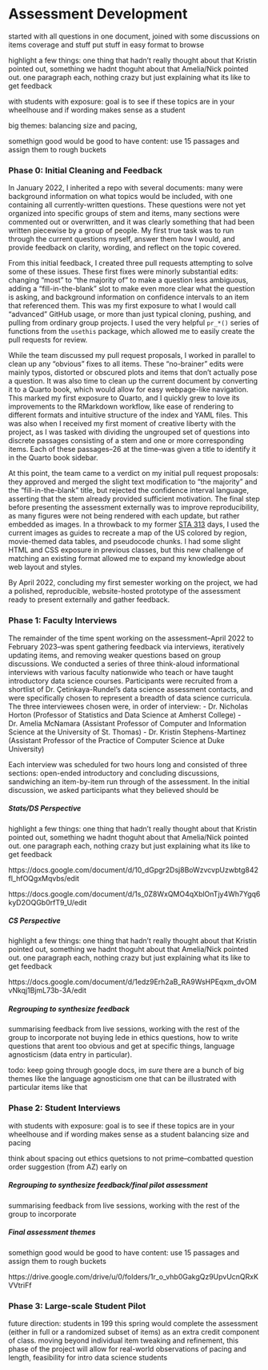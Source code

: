 # Assessment Development {.unnumbered}

started with all questions in one document, joined with some discussions on items coverage and stuff put stuff in easy format to browse

highlight a few things: one thing that hadn't really thought about that Kristin pointed out, something we hadnt thoguht about that Amelia/Nick pointed out. one paragraph each, nothing crazy but just explaining what its like to get feedback

with students with exposure: goal is to see if these topics are in your wheelhouse and if wording makes sense as a student

big themes: balancing size and pacing,

somethign good would be good to have content: use 15 passages and assign them to rough buckets

### Phase 0: Initial Cleaning and Feedback

In January 2022, I inherited a repo with several documents: many were background information on what topics would be included, with one containing all currently-written questions. These questions were not yet organized into specific groups of stem and items, many sections were commented out or overwritten, and it was clearly something that had been written piecewise by a group of people. My first true task was to run through the current questions myself, answer them how I would, and provide feedback on clarity, wording, and reflect on the topic covered.

From this initial feedback, I created three pull requests attempting to solve some of these issues. These first fixes were minorly substantial edits: changing "most" to "the majority of" to make a question less ambiguous, adding a "fill-in-the-blank" slot to make even more clear what the question is asking, and background information on confidence intervals to an item that referenced them. This was my first exposure to what I would call "advanced" GitHub usage, or more than just typical cloning, pushing, and pulling from ordinary group projects. I used the very helpful `pr_*()` series of functions from the `usethis` package, which allowed me to easily create the pull requests for review.

While the team discussed my pull request proposals, I worked in parallel to clean up any "obvious" fixes to all items. These "no-brainer" edits were mainly typos, distorted or obscured plots and items that don't actually pose a question. It was also time to clean up the current document by converting it to a Quarto book, which would allow for easy webpage-like navigation. This marked my first exposure to Quarto, and I quickly grew to love its improvements to the RMarkdown workflow, like ease of rendering to different formats and intuitive structure of the index and YAML files. This was also when I received my first moment of creative liberty with the project, as I was tasked with dividing the ungrouped set of questions into discrete passages consisting of a stem and one or more corresponding items. Each of these passages--26 at the time--was given a title to identify it in the Quarto book sidebar.

At this point, the team came to a verdict on my initial pull request proposals: they approved and merged the slight text modification to "the majority" and the "fill-in-the-blank" title, but rejected the confidence interval language, asserting that the stem already provided sufficient motivation. The final step before presenting the assessment externally was to improve reproducibility, as many figures were not being rendered with each update, but rather embedded as images. In a throwback to my former [STA 313](https://vizdata.org) days, I used the current images as guides to recreate a map of the US colored by region, movie-themed data tables, and pseudocode chunks. I had some slight HTML and CSS exposure in previous classes, but this new challenge of matching an existing format allowed me to expand my knowledge about web layout and styles.

By April 2022, concluding my first semester working on the project, we had a polished, reproducible, website-hosted prototype of the assessment ready to present externally and gather feedback.

### Phase 1: Faculty Interviews

The remainder of the time spent working on the assessment--April 2022 to February 2023--was spent gathering feedback via interviews, iteratively updating items, and removing weaker questions based on group discussions. We conducted a series of three think-aloud informational interviews with various faculty nationwide who teach or have taught introductory data science courses. Participants were recruited from a shortlist of Dr. Çetinkaya-Rundel's data science assessment contacts, and were specifically chosen to represent a breadth of data science curricula. The three interviewees chosen were, in order of interview: 
  - Dr. Nicholas Horton (Professor of Statistics and Data Science at Amherst College)
  - Dr. Amelia McNamara (Assistant Professor of Computer and Information Science at the University of St. Thomas)
  - Dr. Kristin Stephens-Martinez (Assistant Professor of the Practice of Computer Science at Duke University)
  
Each interview was scheduled for two hours long and consisted of three sections: open-ended introductory and concluding discussions, sandwiching an item-by-item run through of the assessment. In the initial discussion, we asked participants what they believed should be 

##### Stats/DS Perspective

highlight a few things: one thing that hadn't really thought about that Kristin pointed out, something we hadnt thoguht about that Amelia/Nick pointed out. one paragraph each, nothing crazy but just explaining what its like to get feedback

https://docs.google.com/document/d/10_dGpgr2Dsj8BoWzvcvpUzwbtg842fl_hfOQgxMqvbs/edit

https://docs.google.com/document/d/1s_0Z8WxQMO4qXblOnTjy4Wh7Ygq6kyD2OQGb0rfT9_U/edit

##### CS Perspective

highlight a few things: one thing that hadn't really thought about that Kristin pointed out, something we hadnt thoguht about that Amelia/Nick pointed out. one paragraph each, nothing crazy but just explaining what its like to get feedback

https://docs.google.com/document/d/1edz9Erh2aB_RA9WsHPEqxm_dvOMvNkqj1BjmL73b-3A/edit

##### Regrouping to synthesize feedback

summarising feedback from live sessions, working with the rest of the group to incorporate not buying lede in ethics questions, how to write questions that arent too obvious and get at specific things, language agnosticism (data entry in particular).

todo: keep going through google docs, im *sure* there are a bunch of big themes like the language agnosticism one that can be illustrated with particular items like that

### Phase 2: Student Interviews

with students with exposure: goal is to see if these topics are in your wheelhouse and if wording makes sense as a student balancing size and pacing

think about spacing out ethics quetsions to not prime--combatted question order suggestion (from AZ) early on

##### Regrouping to synthesize feedback/final pilot assessment

summarising feedback from live sessions, working with the rest of the group to incorporate 

##### Final assessment themes

somethign good would be good to have content: use 15 passages and assign them to rough buckets

https://drive.google.com/drive/u/0/folders/1r_o_vhb0GakgQz9UpvUcnQRxKVVtriFf

### Phase 3: Large-scale Student Pilot

future direction: students in 199 this spring would complete the assessment (either in full or a randomized subset of items) as an extra credit component of class. moving beyond individual item tweaking and refinement, this phase of the project will allow for real-world observations of pacing and length, feasibility for intro data science students

